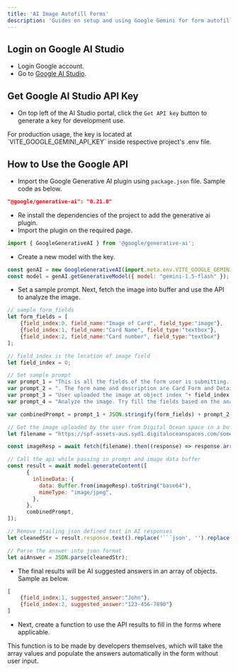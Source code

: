 ```yaml
---
title: 'AI Image Autofill Forms'
description: 'Guides on setup and using Google Gemini for form autofill'
---
```


## Login on Google AI Studio
- Login Google account.
- Go to [Google AI Studio](https://aistudio.google.com/).

## Get Google AI Studio API Key
- On top left of the AI Studio portal, click the `Get API key` button to generate a key for development use.

<Note>
  For production usage, the key is located at `VITE_GOOGLE_GEMINI_API_KEY` inside respective project's .env file.
</Note>

## How to Use the Google API 
- Import the Google Generative AI plugin using `package.json` file. Sample code as below.

```json
"@google/generative-ai": "0.21.0"
```
- Re install the dependencies of the project to add the generative ai plugin.
- Import the plugin on the required page.

```js
import { GoogleGenerativeAI } from '@google/generative-ai';
```

- Create a new model with the key.

```js
const genAI = new GoogleGenerativeAI(import.meta.env.VITE_GOOGLE_GEMINI_API_KEY);
const model = genAI.getGenerativeModel({ model: "gemini-1.5-flash" });
```

- Set a sample prompt. Next, fetch the image into buffer and use the API to analyze the image.

```js
// sample form_fields
let form_fields = [
    {field_index:0, field_name:"Image of Card", field_type:"image"},
    {field_index:1, field_name:"Card Name", field_type:"textbox"},
    {field_index:2, field_name:"Card number", field_type:"textbox"}
];

// field_index is the location of image field
let field_index = 0;

// Set sample prompt
var prompt_1 = "This is all the fields of the form user is submitting. ";
var prompt_2 = ". The form name and description are Card Form and Details of a card respectively. ";
var prompt_3 = "User uploaded the image at object index "+ field_index +". ";
var prompt_4 = "Analyze the image. Try fill the fields based on the analyzed image. Return in JSON format. Example [{field_index:1, suggested_answer:John},{field_index:2, suggested_answer:123-456-7890}]";

var combinedPrompt = prompt_1 + JSON.stringify(form_fields) + prompt_2 + prompt_3 + prompt_4;

// Get the image uploaded by the user from Digital Ocean space in a buffer
let filename = "https://spf-assets-aus.syd1.digitaloceanspaces.com/some-image.jpg";

const imageResp = await fetch(filename).then((response) => response.arrayBuffer());

// Call the api while passing in prompt and image data buffer
const result = await model.generateContent([
      {
        inlineData: {
          data: Buffer.from(imageResp).toString("base64"),
          mimeType: "image/jpeg",
        },
      },
      combinedPrompt,
]);

// Remove trailing json defined text in AI responses
let cleanedStr = result.response.text().replace('```json', '').replace('```', '');

// Parse the answer into json format
let aiAnswer = JSON.parse(cleanedStr);
```

- The final results will be AI suggested answers in an array of objects. Sample as below.

```js
[
    {field_index:1, suggested_answer:"John"},
    {field_index:2, suggested_answer:"123-456-7890"}
]
```

- Next, create a function to use the API results to fill in the forms where applicable.

<Note>
  This function is to be made by developers themselves, which will take the array values and populate the answers automatically in the form without user input.
</Note>

